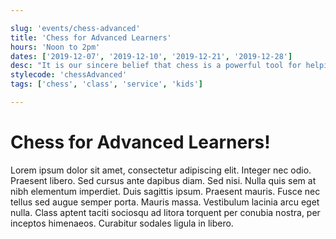 ```yaml
---

slug: 'events/chess-advanced'
title: 'Chess for Advanced Learners'
hours: 'Noon to 2pm'
dates: ['2019-12-07', '2019-12-10', '2019-12-21', '2019-12-28']
desc: "It is our sincere belief that chess is a powerful tool for helping students overcome challenges in life. Beyond academic benefits, chess provides a tactical mindset that leads to improved motivation, character qualities, cooperative skills, leadership abilities and overall well being."
stylecode: 'chessAdvanced'
tags: ['chess', 'class', 'service', 'kids']

---
```


# Chess for Advanced Learners!

Lorem ipsum dolor sit amet, consectetur adipiscing elit. Integer nec odio. Praesent libero. Sed cursus ante dapibus diam. Sed nisi. Nulla quis sem at nibh elementum imperdiet. Duis sagittis ipsum. Praesent mauris. Fusce nec tellus sed augue semper porta. Mauris massa. Vestibulum lacinia arcu eget nulla. Class aptent taciti sociosqu ad litora torquent per conubia nostra, per inceptos himenaeos. Curabitur sodales ligula in libero. 
